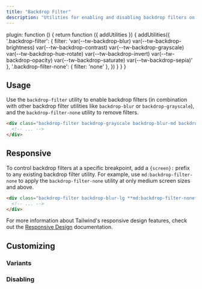 ```yaml
---
title: "Backdrop Filter"
description: "Utilities for enabling and disabling backdrop filters on an element."
---
```



  plugin: function () {
    return function ({ addUtilities }) {
      addUtilities({
        '.backdrop-filter': { filter: 'var(--tw-backdrop-blur) var(--tw-backdrop-brightness) var(--tw-backdrop-contrast) var(--tw-backdrop-grayscale) var(--tw-backdrop-hue-rotate) var(--tw-backdrop-invert) var(--tw-backdrop-opacity) var(--tw-backdrop-saturate) var(--tw-backdrop-sepia)' },
        '.backdrop-filter-none': { filter: 'none' },
      })
    }
  }
}

## Usage

Use the `backdrop-filter` utility to enable backdrop filters (in combination with other backdrop filter utilities like `backdrop-blur` or `backdrop-grayscale`), and the `backdrop-filter-none` utility to remove filters.

```html
<div class="backdrop-filter backdrop-grayscale backdrop-blur-md backdrop-contrast-200 ...">
  <!-- ... -->
</div>
```

## Responsive

To control backdrop filters at a specific breakpoint, add a `{screen}:` prefix to any existing backdrop filter utility. For example, use `md:backdrop-filter-none` to apply the `backdrop-filter-none` utility at only medium screen sizes and above.

```html
<div class="backdrop-filter backdrop-blur-lg **md:backdrop-filter-none** ...">
  <!-- ... -->
</div>
```

For more information about Tailwind's responsive design features, check out the [Responsive Design](/docs/responsive-design) documentation.

## Customizing

### Variants

<Variants plugin="backdropFilter" name="backdrop-filter" />

### Disabling

<Disabling plugin="backdropFilter" name="backdrop-filter" />
